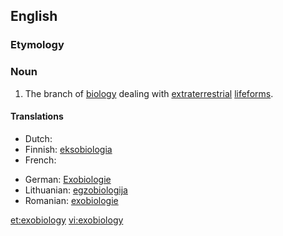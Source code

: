 ==English==

===Etymology===
{{prefix|exo|biology}}

===Noun===
{{en-noun|-}}

# The branch of [[biology]] dealing with [[extraterrestrial]] [[lifeforms]].

====Translations====
{{trans-top|the branch of biology dealing with extraterrestrial lifeforms}}
* Dutch: {{t|nl|exobiologie|f}}
* Finnish: [[eksobiologia]]
* French: {{t+|fr|exobiologie|f}}
{{trans-mid}}
* German: [[Exobiologie]] {{f}}
* Lithuanian: [[egzobiologija]] {{f}}
* Romanian: [[exobiologie]]
{{trans-bottom}}

[[et:exobiology]]
[[vi:exobiology]]